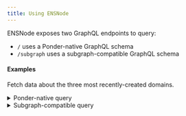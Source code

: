 ```yaml
---
title: Using ENSNode
---
```


ENSNode exposes two GraphQL endpoints to query:

- `/` uses a Ponder-native GraphQL schema
- `/subgraph` uses a subgraph-compatible GraphQL schema

#### Examples

Fetch data about the three most recently-created domains.

<details>
  <summary>Ponder-native query</summary>

```gql
{
  domains(orderBy: "createdAt", orderDirection: "desc", limit: 3) {
    items {
      name
      expiryDate
    }
  }
}
```

  <details>
    <summary>Ponder-native response</summary>

    ```json
    {
      "data": {
        "domains": {
          "items": [
            {
              "name": "ensanguo.eth",
              "expiryDate": "1758170255"
            },
            {
              "name": "fiffer.eth",
              "expiryDate": "2041994243"
            },
            {
              "name": "rifaisicilia.eth",
              "expiryDate": "1758170039"
            }
          ]
        }
      }
    }
    ```

  </details>
</details>

<details>
  <summary>Subgraph-compatible query</summary>

```gql
{
  domains(orderBy: "createdAt", orderDirection: "desc", first: 3) {
    name
    expiryDate
  }
}
```

  <details>
    <summary>Subgraph-native response</summary>

    ```json
    {
      "data": {
        "domains": [
          {
            "name": "ensanguo.eth",
            "expiryDate": "1758170255"
          },
          {
            "name": "fiffer.eth",
            "expiryDate": "2041994243"
          },
          {
            "name": "rifaisicilia.eth",
            "expiryDate": "1758170039"
          }
        ]
      }
    }
    ```

  </details>
</details>
